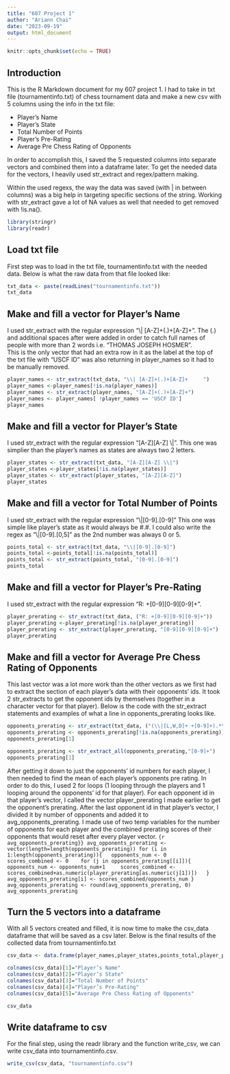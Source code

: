 ```yaml
---
title: "607 Project 1"
author: "Ariann Chai"
date: "2023-09-19"
output: html_document
---
```


```r
knitr::opts_chunk$set(echo = TRUE)
```

## Introduction

This is the R Markdown document for my 607 project 1. I had to take in txt file (tournamentinfo.txt) of chess tournament data and make a new csv with 5 columns using the info in the txt file:

- Player’s Name  
- Player’s State  
- Total Number of Points  
- Player’s Pre-Rating  
- Average Pre Chess Rating of Opponents  

In order to accomplish this, I saved the 5 requested columns into separate vectors and combined them into a dataframe later. To get the needed data for the vectors, I heavily used str_extract and regex/pattern making.  

Within the used regexs, the way the data was saved (with | in between columns) was a big help in targeting specific sections of the string. Working with str_extract gave a lot of NA values as well that needed to get removed with !is.na().

```r
library(stringr)
library(readr)
```

## Load txt file
First step was to load in the txt file, tournamentinfo.txt with the needed data. Below is what the raw data from that file looked like:
```r
txt_data <- paste(readLines("tournamentinfo.txt"))
txt_data
```

## Make and fill a vector for Player's Name
I used str_extract with the regular expression "\\| [A-Z]+(.)+[A-Z]+     ". The (.) and additional spaces after were added in order to catch full names of people with more than 2 words i.e. "THOMAS JOSEPH HOSMER".  
This is the only vector that had an extra row in it as the label at the top of the txt file with "USCF ID" was also returning in player_names so it had to be manually removed.
```r
player_names <- str_extract(txt_data, "\\| [A-Z]+(.)+[A-Z]+     ")
player_names <-player_names[!is.na(player_names)]
player_names <- str_extract(player_names, "[A-Z]+(.)+[A-Z]+")
player_names <- player_names[ !player_names == 'USCF ID']
player_names
```

## Make and fill a vector for Player's State
I used str_extract with the regular expression "[A-Z][A-Z] \\|". 
This one was simplier than the player's names as states are always two 2 letters.
```r
player_states <- str_extract(txt_data, "[A-Z][A-Z] \\|")
player_states <-player_states[!is.na(player_states)]
player_states <- str_extract(player_states, "[A-Z][A-Z]")
player_states
```

## Make and fill a vector for Total Number of Points
I used str_extract with the regular expression "\\|[0-9].[0-9]"
This one was simple like player's state as it would always be #.#. 
I could also write the regex as "\\|[0-9].[0,5]" as the 2nd number was always 0 or 5.
```r
points_total <- str_extract(txt_data, "\\|[0-9].[0-9]")
points_total <-points_total[!is.na(points_total)]
points_total <- str_extract(points_total, "[0-9].[0-9]")
points_total
```

## Make and fill a vector for Player’s Pre-Rating
I used str_extract with the regular expression "R: +[0-9][0-9][0-9]+".
```r
player_prerating <- str_extract(txt_data, ("R: +[0-9][0-9][0-9]+"))
player_prerating <-player_prerating[!is.na(player_prerating)]
player_prerating <- str_extract(player_prerating, "[0-9][0-9][0-9]+")
player_prerating
```

## Make and fill a vector for Average Pre Chess Rating of Opponents
This last vector was a lot more work than the other vectors as we first had to extract the section of each player's data with their opponents' ids. It took 2 str_extracts to get the opponent ids by themselves (together in a character vector for that player). Below is the code with the str_extract statements and examples of what a line in opponents_prerating looks like.
```r
opponents_prerating <- str_extract(txt_data, ("(\\|[L,W,D]+ +[0-9]+).*\\|"))
opponents_prerating <- opponents_prerating[!is.na(opponents_prerating)]
opponents_prerating[1]

opponents_prerating <- str_extract_all(opponents_prerating,"[0-9]+")
opponents_prerating[1]
```  
After getting it down to just the opponents' id numbers for each player, I then needed to find the mean of each player's opponents pre rating. In order to do this, I used 2 for loops (1 looping through the players and 1 looping around the opponents' id for that player). For each opponent id in that player's vector, I called the vector player_prerating I made earlier to get the opponent's prerating. After the last opponent id in that player's vector, I divided it by number of opponents and added it to avg_opponents_prerating. I made use of two temp variables for the number of opponents for each player and the combined prerating scores of their opponents that would reset after every player vector.
```{r avg_opponents_prerating}}
avg_opponents_prerating <- vector(length=length(opponents_prerating))
for (i in 1:length(opponents_prerating)){
  opponents_num <- 0 
  scores_combined <- 0 
  for (j in opponents_prerating[[i]]){
    opponents_num <- opponents_num+1
    scores_combined <- scores_combined+as.numeric(player_prerating[as.numeric(j[1])])
  }
  avg_opponents_prerating[i] <- scores_combined/opponents_num
}
avg_opponents_prerating <- round(avg_opponents_prerating, 0)
avg_opponents_prerating
```

## Turn the 5 vectors into a dataframe
With all 5 vectors created and filled, it is now time to make the csv_data dataframe that will be saved as a csv later. 
Below is the final results of the collected data from tournamentinfo.txt
```r
csv_data <- data.frame(player_names,player_states,points_total,player_prerating,avg_opponents_prerating)

colnames(csv_data)[1]="Player’s Name"
colnames(csv_data)[2]="Player’s State"
colnames(csv_data)[3]="Total Number of Points"
colnames(csv_data)[4]="Player’s Pre-Rating"
colnames(csv_data)[5]="Average Pre Chess Rating of Opponents"

csv_data
```

## Write dataframe to csv
For the final step, using the readr library and the function write_csv, we can write csv_data into tournamentinfo.csv.
```r
write_csv(csv_data, "tournamentinfo.csv")
```


